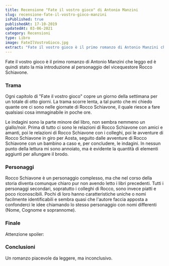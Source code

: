 ```yaml
---
title: Recensione "Fate il vostro gioco" di Antonio Manzini
slug: recensione-fate-il-vostro-gioco-manzini
isPublished: true
publishedAt: 17-10-2019
updatedAt: 03-06-2021
category: Recensioni
type: Libro
image: FateIlVostroGioco.jpg
extract: "Fate il vostro gioco è il primo romanzo di Antonio Manzini che leggo ed è quindi stato la mia introduzione al personaggio del vicequestore Rocco Schiavone. Ogni capitolo di “Fate il vostro gioco” copre un giorno della settimana per un totale di otto giorni. La trama scorre lenta, a tal punto che mi chiedo quante ore ci sono nelle giornate di Rocco Schiavone, il quale riesce a fare qualsiasi cosa immaginabile in poche ore."
---
```


<Book slug="fate-il-vostro-gioco" />

Fate il vostro gioco è il primo romanzo di Antonio Manzini che leggo ed è quindi stato la mia introduzione al personaggio del vicequestore Rocco Schiavone.

### Trama

Ogni capitolo di "Fate il vostro gioco" copre un giorno della settimana per un totale di otto giorni. La trama scorre lenta, a tal punto che mi chiedo quante ore ci sono nelle giornate di Rocco Schiavone, il quale riesce a fare qualsiasi cosa immaginabile in poche ore.

Le indagini sono la parte minore del libro, non sembra nemmeno un giallo/noir. Prima di tutto ci sono le relazioni di Rocco Schiavone con amici e amanti, poi le relazioni di Rocco Schiavone con i colleghi, poi le avventure di Rocco Schiavone in giro per Aosta, seguito dalle avventure di Rocco Schiavone con un bambino a caso e, per concludere, le indagini. In nessun punto della lettura mi sono annoiato, ma è evidente la quantità di elementi aggiunti per allungare il brodo.

### Personaggi

Rocco Schiavone è un personaggio complesso, ma che nel corso della storia diventa comunque chiaro pur non avendo letto i libri precedenti. Tutti i personaggi secondari, sopratutto i colleghi di Rocco, sono invece piatti e poco riconoscibili. Pochi di loro hanno caratteristiche uniche o nomi facilmente identificabili e sembra quasi che l'autore faccia apposta a confonderci le idee chiamando lo stesso personaggio con nomi differenti (Nome, Cognome e soprannome).

### Finale

Attenzione spoiler:

<Spoiler text="La parte peggiore di questo libro è che non si conclude. Arrivati al finale viene svelato il colpevole, ma Rocco Schiavone decide di aver sbagliato e si convince che in realtà l'assassino è un'altra persona, quindi tutto questo libro è inutile. Ovviamente poco dopo l'uscita di questo libro è uscito il seguito, un nuovo capitolo delle avventure di Rocco Schiavone dove, forse, scopriremo il colpevole. Grazie a questa trovata geniale non mi sento di dare un voto alto a questo libro, la trovo una pratica molto sleale verso i lettori." />

### Conclusioni

Un romanzo piacevole da leggere, ma inconclusivo.